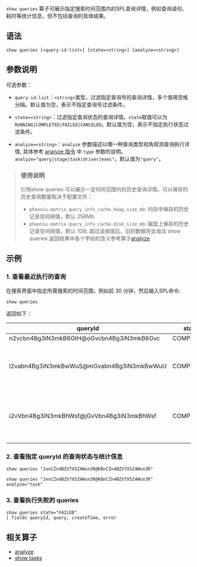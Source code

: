 `show queries` 算子可展示指定搜索时间范围内的SPL查询详情，例如查询语句、耗时等统计信息，但不包括查询的具体结果。

## 语法

```spl
show queries [<query-id-list>] [state=<string>] [analyze=<string>] 
```

## 参数说明
可选参数：
- `query-id-list`：`<string>`类型，过滤指定查询号的查询详情，多个值用空格分隔。默认值为空，表示不指定查询号过滤条件。

- `state=<string>`：过滤指定查询状态的查询详情。`state`取值可以为`RUNNING|COMPLETED|FAILED|CANCELED`。默认值为空，表示不指定执行状态过滤条件。

- `analyze=<string>`：`analyze` 参数描述以哪一种查询类型视角观测查询执行详情, 具体参考 [analyze 指令](https://developer.qiniu.io/express/10768/spl2_analyze) 中 `type` 参数的说明。`analyze="query|stage|task|driver|exec"`，默认值为`"query"`。


> ### 使用说明
> 引用show queries 可以展示一定时间范围内的历史查询详情。可以保存的历史查询数量取决于配置文件：
> - `phoenix.matrix.query_info_cache.heap_size_mb`: 内存中保存的历史记录空间阀值，默认 256Mb
> - `phoenix.matrix.query_info_cache.disk_size_mb`: 磁盘上保存的历史记录空间阀值，默认 1GB; 超过该阀值后，旧的数据将会淘汰
> show queries 返回结果中各个字段的含义参考算子[analyze](https://developer.qiniu.io/express/10768/spl2_analyze)

## 示例

### 1. 查看最近执行的查询
在搜索界面中指定所需搜索的时间范围，例如前 30 分钟，然后输入SPL命令:

```spl
show queries
```
返回如下：

|queryId|state|error|createTime|startTime|elapsedTime|planningTime|schedulingTime|query|totalStages|runningTasks |completedTasks|failedTasks|canceledTasks|totalTasks|totalDrivers|totalSplits|
|-|-|-|-|-|-|-|-|-|-|-|-|-|-|-|-|-|
|n2vcbn4Bg3iN3mkB6GtH@oGvcbn4Bg3iN3mkB6Gvc|COMPLETED| |1642537478365|1642537478467|395|1|10|show tasks|2|0|2|0|0|2|2|1|
|l2vabn4Bg3iN3mkBwWuS@mGvabn4Bg3iN3mkBwWuU|COMPLETED| |1642537337238|1642537337265|185|118|8|show rest "/api/v1/devops/repos?pageSize=1000" jsonpath="repos"  &#124; eval docs = toLong(docs) &#124; sort by docs|2|0|2|0|0|2|2|1|
|i2vVbn4Bg3iN3mkBhWsf@jGvVbn4Bg3iN3mkBhWsf|COMPLETED| |1642536994080|1642536994094|109|94|6|show rest "/api/v1/devops/repos?pageSize=1000" jsonpath="repos"  &#124; eval docs = toNumber(docs) &#124; sort by docs|2|0|2|0|0|2|2|1|

### 2. 查看指定 queryId 的查询状态与统计信息

```spl
show queries "JxnCZn4BZV7X5Z4Wun3R@KBnCZn4BZV7X5Z4Wun3R"
```

```spl
show queries "JxnCZn4BZV7X5Z4Wun3R@KBnCZn4BZV7X5Z4Wun3R" analyze="task"
```

### 3. 查看执行失败的 queries

```spl
show queries state="FAILED"
| fields queryId, query, createTime, error
```

## 相关算子

* [analyze](https://developer.qiniu.io/express/10768/spl2_analyze)
* [show tasks](https://developer.qiniu.io/express/10781/show-tasks)